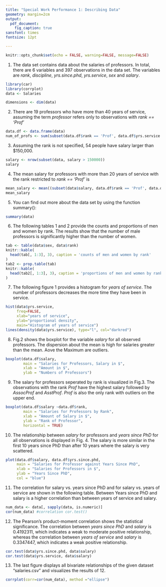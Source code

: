 ```yaml
---
title: "Special Work Performance 1: Describing Data"
geometry: margin=2cm
output: 
  pdf_document:
    fig_caption: true
sansfont: times
fontsize: 12pt

---
```


```r
knitr::opts_chunk$set(echo = FALSE, warning=FALSE, message=FALSE)
```
\begin{center}
Humboldt University Berlin 

Customer Analytics and Customer Insights WS 2017/18 
by Prof. Dr. Daniel Klapper 

\textbf{Group 9:}\\  
\textbf{Natalie Habib}, 587954; 
\textbf{Ishvarya Siddharth}, 584210; 
\textbf{Julia Dullin}, 587779; \\
Submitted on November 13, 2017 

\end{center}

1. The data set contains data about the salaries of professors. In total, there are 6 variables and 397 observations in the data set. The variables are _rank_, _discipline_, _yrs.since.phd_, _yrs.service_, _sex_ and _salary_. 
```r
library(car)
library(corrplot)
data <- Salaries

dimensions <- dim(data)
```
2. There are 19 professors who have more than 40 years of service, assuming the term _professor_ refers only to observations with _rank == 'Prof'_
```r
data.df <- data.frame(data)
num_of_profs <- sum(subset(data.df$rank == 'Prof', data.df$yrs.service > 40))
```
3. Assuming the rank is not specified, 54 people have salary larger than $150,000. 
```r
salary <- nrow(subset(data, salary > 150000))
salary
```
4. The mean salary for professors with more than 20 years of service with the rank restricted to _rank == 'Prof'_ is
```r
mean_salary <- mean((subset(data$salary, data.df$rank == 'Prof', data.df$yrs.service > 20)))
mean_salary
```
5. You can find out more about the data set by using the function summary():
```r
summary(data)
```
6. The following tables 1 and 2 provide the counts and proportions of men and women by rank. The results show that the number of male professors is significantly higher than the number of women.  
```r
tab <- table(data$sex, data$rank)
knitr::kable(
  head(tab[, 1:3], 3), caption = 'counts of men and women by rank'
)
tab2 <- prop.table(tab)
knitr::kable(
  head(tab2[, 1:3], 3), caption = 'proportions of men and women by rank'
)
```

7. The following figure 1 provides a histogram for _years of service_. The number of professors decreases the more time they have been in service.

```r
hist(data$yrs.service, 
     freq=FALSE, 
     xlab="years of service",
     ylab="proportional density", 
     main="Histogram of years of service")
lines(density(data$yrs.service), type="l", col="darkred")
```

8. Fig.2 shows the boxplot for the variable _salary_ for all observed professors. The dispersion about the mean is high for salaries greater than the mean. Aove the Maximum are outliers.

```r
boxplot(data.df$salary,
        main = "Salaries for Professors, Salary in $",
        xlab = "Amount in $",
        ylab = "Numbers of Professors")
```

9. The salary for professors seperated by rank is visualized in Fig.3. The observations with the rank _Prof_ have the highest salary followed by _AssocProf_ and _AsstProf_. _Prof_ is also the only rank with outliers on the upper end.

```r
boxplot(data.df$salary ~data.df$rank,
        main = "Salaries for Professors by Rank",
        xlab = "Amount of Salary in $",
        ylab = "Rank of Professor",
        horizontal = TRUE)
```

10. The relationship between _salary_ for professors and _years since PhD_ for all observations is displayed in Fig. 4. The salary is more similar in the first 10 years since PhD than after 10 years where the salary is very scattered.

```r
plot(data.df$salary, data.df$yrs.since.phd,
     main = "Salaries for Professor against Years Since PhD",
     xlab = "Salaries for Professors in $",
     ylab = "Years Since PhD",
     col = "blue")
```

11. The correlation for salary vs. years since PhD and for salary vs. years of service are shown in the following table. Between Years since PhD and salary is a higher correlation than between years of service and salary. 

```r
num_data <- data[, sapply(data, is.numeric)]
cor(num_data) #correlation cor.test()
```

12. The Pearson's product-moment correlation shows the statistical significance. The correlation between _years since PhD_ and _salary_ is 0.4192311, which indicates a weak to moderate positive relationship, whereas the correlation between _years of service_ and _salary_ is 0.3347447, which indicates a weak positive relationship.

```r
cor.test(data$yrs.since.phd, data$salary)
cor.test(data$yrs.service, data$salary)
```

13. The last figure displays all bivariate relationships of the given dataset "salaries.csv" and visualizes the results of 12.

```r
corrplot(corr=cor(num_data), method ="ellipse")
```

